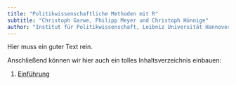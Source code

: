 ```yaml
---
title: "Politikwissenschaftliche Methoden mit R"
subtitle: "Christoph Garwe, Philipp Meyer und Christoph Hönnige"
author: "Institut für Politikwissenschaft, Leibniz Universität Hannover"
---
```


Hier muss ein guter Text rein. 

Anschließend können wir hier auch ein tolles Inhaltsverzeichnis einbauen: 

1. [Einführung](Sitzung_1_Einfuehrung.html)